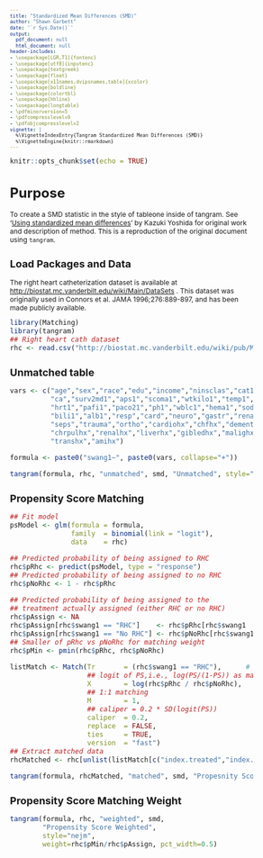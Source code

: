 ```yaml
---
title: "Standardized Mean Differences (SMD)"
author: "Shawn Garbett"
date: '`r Sys.Date()`'
output:
  pdf_document: null
  html_document: null
header-includes:
- \usepackage[LGR,T1]{fontenc}
- \usepackage[utf8]{inputenc}
- \usepackage{textgreek}
- \usepackage{float}
- \usepackage[x11names,dvipsnames,table]{xcolor}
- \usepackage{boldline}
- \usepackage{colortbl}
- \usepackage{hhline}
- \usepackage{longtable}
- \pdfminorversion=5
- \pdfcompresslevel=9
- \pdfobjcompresslevel=2
vignette: |
  %\VignetteIndexEntry{Tangram Standardized Mean Differences (SMD)}
  %\VignetteEngine{knitr::rmarkdown}
---
```


<style type="text/css">

body, td {
   font-size: 12px;
}
code.r{
  font-size: 12px;
}
pre {
  font-size: 10px
}

</style>

```r
knitr::opts_chunk$set(echo = TRUE)
```

# Purpose

To create a SMD statistic in the style of tableone inside of tangram. See '[Using standardized mean differences](https://CRAN.R-project.org/package=tableone/vignettes/smd.html)' by Kazuki Yoshida for original work and description of method. This is a reproduction of the original document using `tangram`.

## Load Packages and Data

The right heart catheterization dataset is available at [http://biostat.mc.vanderbilt.edu/wiki/Main/DataSets](http://biostat.mc.vanderbilt.edu/wiki/Main/DataSets) . This dataset was originally used in Connors et al. JAMA 1996;276:889-897, and has been made publicly available.

```r
library(Matching)
library(tangram)
## Right heart cath dataset
rhc <- read.csv("http://biostat.mc.vanderbilt.edu/wiki/pub/Main/DataSets/rhc.csv")
```

## Unmatched table
```r
vars <- c("age","sex","race","edu","income","ninsclas","cat1","das2d3pc","dnr1",
          "ca","surv2md1","aps1","scoma1","wtkilo1","temp1","meanbp1","resp1",
          "hrt1","pafi1","paco21","ph1","wblc1","hema1","sod1","pot1","crea1",
          "bili1","alb1","resp","card","neuro","gastr","renal","meta","hema",
          "seps","trauma","ortho","cardiohx","chfhx","dementhx","psychhx",
          "chrpulhx","renalhx","liverhx","gibledhx","malighx","immunhx",
          "transhx","amihx")

formula <- paste0("swang1~", paste0(vars, collapse="+"))

tangram(formula, rhc, "unmatched", smd, "Unmatched", style="nejm", pct_width=0.5)
```

## Propensity Score Matching
```r
## Fit model
psModel <- glm(formula = formula,
               family  = binomial(link = "logit"),
               data    = rhc)

## Predicted probability of being assigned to RHC
rhc$pRhc <- predict(psModel, type = "response")
## Predicted probability of being assigned to no RHC
rhc$pNoRhc <- 1 - rhc$pRhc

## Predicted probability of being assigned to the
## treatment actually assigned (either RHC or no RHC)
rhc$pAssign <- NA
rhc$pAssign[rhc$swang1 == "RHC"]    <- rhc$pRhc[rhc$swang1   == "RHC"]
rhc$pAssign[rhc$swang1 == "No RHC"] <- rhc$pNoRhc[rhc$swang1 == "No RHC"]
## Smaller of pRhc vs pNoRhc for matching weight
rhc$pMin <- pmin(rhc$pRhc, rhc$pNoRhc)

listMatch <- Match(Tr       = (rhc$swang1 == "RHC"),      # Need to be in 0,1
                   ## logit of PS,i.e., log(PS/(1-PS)) as matching scale
                   X        = log(rhc$pRhc / rhc$pNoRhc),
                   ## 1:1 matching
                   M        = 1,
                   ## caliper = 0.2 * SD(logit(PS))
                   caliper  = 0.2,
                   replace  = FALSE,
                   ties     = TRUE,
                   version  = "fast")
## Extract matched data
rhcMatched <- rhc[unlist(listMatch[c("index.treated","index.control")]), ]

tangram(formula, rhcMatched, "matched", smd, "Propesnity Score Matched", style="nejm", pct_width=0.5)
```

## Propensity Score Matching Weight
```r
tangram(formula, rhc, "weighted", smd,
        "Propensity Score Weighted",
        style="nejm",
        weight=rhc$pMin/rhc$pAssign, pct_width=0.5)
```
